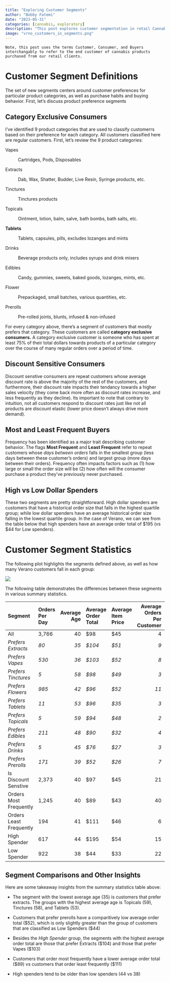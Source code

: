 ```yaml
---
title: "Exploring Customer Segments"
author: "Bobby Fatemi"
date: "2023-05-31"
categories: [cannabis, exploratory]
description: "This post explores customer segmentation in retail Cannabis. Here we defines these segments as well as nine product categories that play an important role in classifying customers by preference."
image: "vrno_customers_in_segments.png"
---
```


`Note, this post uses the terms Customer, Consumer, and Buyers interchangably to refer to the end customer of cannabis products purchased from our retail clients.`

# Customer Segment Definitions

The set of new segments centers around customer preferences for
particular product categories, as well as purchase habits and buying
behavior. First, let's discuss product preference segments

## Category Exclusive Consumers

I've identified 9 product categories that are used to classify
customerrs based on their preference for each category. All customers
classified here are regular customers. First, let's review the 9 product
categories:

Vapes

:   Cartridges, Pods, Disposables

Extracts

:   Dab, Wax, Shatter, Budder, Live Resin, Syringe products, etc.

Tinctures

:   Tinctures products

Topicals

:   Ointment, lotion, balm, salve, bath bombs, bath salts, etc.

**Tablets**

:   Tablets, capsules, pills, excludes lozanges and mints

Drinks

:   Beverage products only, includes syrups and drink mixers

Edibles

:   Candy, gummies, sweets, baked goods, lozanges, mints, etc.

Flower

:   Prepackaged, small batches, various quantities, etc.

Prerolls

:   Pre-rolled joints, blunts, infused & non-infused

For every category above, there's a segment of customers that mostly
prefers that category. These customers are called **category exclusive
consumers.** A category exclusive customer is someone who has spent at
least 75% of their total dollars towards products of a particular
category over the course of many regular orders over a period of time.

## Discount Sensitive Consumers

Discount senstive consumers are repeat customers whose average discount
rate is above the majority of the rest of the customers, and
furthermore, their discount rate impacts their tendancy towards a higher
sales velocity (they come back more often as discount rates increase,
and less frequently as they decline). Its important to note that
contrary to intuition, not all customers respond to discount rates just
like not all products are discount elastic (lower price doesn't always
drive more demand).

## Most and Least Frequent Buyers

Frequency has been identified as a major trait describing customer
behavior. The flags **Most Frequent** and **Least Frequent** refer to
repeat customers whose *days between orders* falls in the smallest group
(less days between these customer's orders) and largest group (more days
between their orders). Frequency often impacts factors such as (1) how
large or small the order size will be (2) how often will the consumer
purchase a product they've previously never purchased.

## High vs Low Dollar Spenders

These two segments are pretty straightforward. High dollar spenders are
customers that have a historical order size that falls in the highest
quartile group; while low dollar spenders have an average historical
order size falling in the lowest quartile group. In the case of Verano,
we can see from the table below that high spenders have an average order
total of \$195 (vs \$44 for Low spenders).

# Customer Segment Statistics

The following plot highlights the segments defined above, as well as how
many Verano customers fall in each group:

![](vrno_customers_in_segments.png){fig-align="center"}

The following table demonstrates the differences between these segments
in various summary statistics.

| Segment                 | Orders Per Day | Average Age | Average Order Total | Average Item Price | Average Orders Per Customer | Total Customers |
|:----------|:----------|----------:|:----------|:----------|----------:|:----------|
| All                     | 3,766          |          40 | \$98                | \$45               |                           4 | 2,104,739       |
| *Prefers Extracts*      | *80*           |        *35* | *\$104*             | *\$51*             |                         *9* | *12,627*        |
| *Prefers Vapes*         | *530*          |        *36* | *\$103*             | *\$52*             |                         *8* | *96,506*        |
| *Prefers Tinctures*     | *5*            |        *58* | *\$98*              | *\$49*             |                         *3* | *1,661*         |
| *Prefers Flowers*       | *985*          |        *42* | *\$96*              | *\$52*             |                        *11* | *150,429*       |
| *Prefers Tablets*       | *11*           |        *53* | *\$96*              | *\$35*             |                         *3* | *2,675*         |
| *Prefers Topicals*      | *5*            |        *59* | *\$94*              | *\$48*             |                         *2* | *2,459*         |
| *Prefers Edibles*       | *211*          |        *48* | *\$90*              | *\$32*             |                         *4* | *72,646*        |
| *Prefers Drinks*        | *5*            |        *45* | *\$76*              | *\$27*             |                         *3* | *1,183*         |
| *Prefers Prerolls*      | *171*          |        *39* | *\$52*              | *\$26*             |                         *7* | *37,997*        |
| Is Discount Senstive    | 2,373          |          40 | \$97                | \$45               |                          21 | 235,299         |
| Orders Most Frequently  | 1,245          |          40 | \$89                | \$43               |                          40 | 52,131          |
| Orders Least Frequently | 194            |          41 | \$111               | \$46               |                           6 | 56,552          |
| High Spender            | 617            |          44 | \$195               | \$54               |                          15 | 80,701          |
| Low Spender             | 922            |          38 | \$44                | \$33               |                          22 | 74,899          |

## Segment Comparisons and Other Insights

Here are some takeaway insights from the summary statistics table above:

-   The segment with the lowest average age (35) is customers that
    prefer extracts. The groups with the highest average age is Topicals
    (59), Tinctures (58), and Tablets (53).

-   Customers that prefer prerolls have a comparitively low average
    order total (\$52), which is only slightly greater than the group of
    customers that are classified as Low Spenders (\$44)

-   Besides the *High Spender* group, the segments with the highest
    average order total are those that prefer Extracts (\$104) and those
    that prefer Vapes (\$103)

-   Customers that order most frequently have a lower average order
    total (\$89) vs customers that order least frequently (\$111)

-   High spenders tend to be older than low spenders (44 vs 38)
